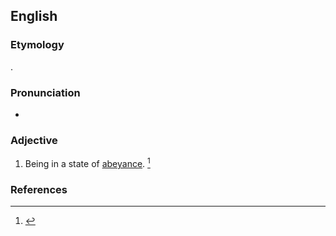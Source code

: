 ==English==

===Etymology===
{{back-form|en|abeyance}}.

===Pronunciation===
* {{a|US}} {{IPA|/əˈbeɪ.n̩t/|lang=en}}

===Adjective===
{{en-adj}}

# Being in a state of [[abeyance]]. {{defdate|Mid 19th century.}}<ref name=SOED>{{R:SOED5|page=4}}</ref>

===References===
<references/>